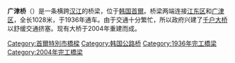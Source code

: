 {{Infobox Korean name
|img=
|caption=
|hangul=광진교
|hanja=廣津橋
|rr=Gwangjin Gyo
|mr=Kwangjin Kyo
}}
'''广津桥'''（{{kor|諺=광진교|名=南|漢=廣津橋|羅=Gwangjin Gyo}}）是一条横跨[[漢江_(韓國)|汉江]]的桥梁，位于[[大韩民国|韩国]][[首爾|首爾]]。桥梁两端连接[[江东区_(首尔)|江东区]]和[[广津区|广津区]]，全长1028米，于1936年通车。由于交通十分繁忙，所以政府兴建了[[千户大桥|千户大桥]]以舒缓交通挤塞。现有大桥于2004年重建而成。
{{汉江大桥}}
[[Category:首爾特別市橋樑|Category:首爾特別市橋樑]]
[[Category:韩国公路桥|Category:韩国公路桥]]
[[Category:1936年完工橋梁|Category:1936年完工橋梁]]
[[Category:2004年完工橋梁|Category:2004年完工橋梁]]
{{South Korea-stub}}